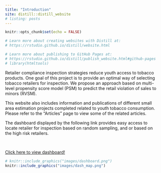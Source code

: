 ```yaml
---
title: "Introduction"
site: distill::distill_website
# listing: posts
---
```


```r
knitr::opts_chunk$set(echo = FALSE)

# Learn more about creating websites with Distill at:
# https://rstudio.github.io/distill/website.html

# Learn more about publishing to GitHub Pages at:
# https://rstudio.github.io/distill/publish_website.html#github-pages
# library(htmltools)

```


Retailer compliance inspection strategies reduce youth access to tobacco products. One goal of this project is to provide an optimal way of selecting tobacco retailers for inspection. We propose an approach based on multi-level propensity score model (PSM) to predict the retail violation of sales to minors (RVSM).  

This website also includes information and publications of different small area estimation projects completed related to youth tobacco consumption. Please refer to the "Articles" page to view some of the related articles.

The dashboard displayed by the following link provides easy access to locate retailer for inspection based on random sampling, and or based on the high risk retailers.

<br>

[Click here to view dashboard!](https://niroapps.shinyapps.io/RetailCheck/)

```r
# knitr::include_graphics("images/dashboard.png")
knitr::include_graphics("images/dash_map.png")
```

